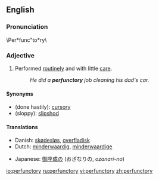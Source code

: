 ==English==

===Pronunciation===
\Per*func"to*ry\

===Adjective===
{{en-adj}}
# Performed [[routinely]] and with little [[care]].
#:''He did a '''perfunctory''' job cleaning his dad's car.''

====Synonyms====
*(done hastily): [[cursory]]
*(sloppy): [[slipshod]]

====Translations====
{{trans-top|with little care}}
*Danish: [[skødesløs]], [[overfladisk]]
*Dutch: [[minderwaardig]], [[minderwaardige]]
{{trans-mid}}
*Japanese: [[御座成な|御座成の]] (おざなりの, ''ozanari-no'')
{{trans-bottom}}

[[io:perfunctory]]
[[ru:perfunctory]]
[[vi:perfunctory]]
[[zh:perfunctory]]